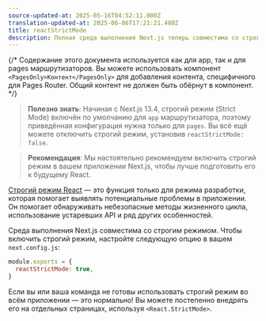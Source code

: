 ```yaml
---
source-updated-at: 2025-05-16T04:52:11.000Z
translation-updated-at: 2025-06-06T17:21:21.480Z
title: reactStrictMode
description: Полная среда выполнения Next.js теперь совместима со строгим режимом React. Узнайте, как его включить
---
```


{/* Содержание этого документа используется как для app, так и для pages маршрутизаторов. Вы можете использовать компонент `<PagesOnly>Контент</PagesOnly>` для добавления контента, специфичного для Pages Router. Общий контент не должен быть обёрнут в компонент. */}

> **Полезно знать**: Начиная с Next.js 13.4, строгий режим (Strict Mode) включён по умолчанию для `app` маршрутизатора, поэтому приведённая конфигурация нужна только для `pages`. Вы всё ещё можете отключить строгий режим, установив `reactStrictMode: false`.

> **Рекомендация**: Мы настоятельно рекомендуем включить строгий режим в вашем приложении Next.js, чтобы лучше подготовить его к будущему React.

[Строгий режим React](https://react.dev/reference/react/StrictMode) — это функция только для режима разработки, которая помогает выявлять потенциальные проблемы в приложении. Он помогает обнаруживать небезопасные методы жизненного цикла, использование устаревших API и ряд других особенностей.

Среда выполнения Next.js совместима со строгим режимом. Чтобы включить строгий режим, настройте следующую опцию в вашем `next.config.js`:

```js filename="next.config.js"
module.exports = {
  reactStrictMode: true,
}
```

Если вы или ваша команда не готовы использовать строгий режим во всём приложении — это нормально! Вы можете постепенно внедрять его на отдельных страницах, используя `<React.StrictMode>`.